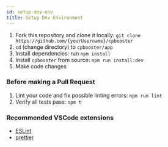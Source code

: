 ```yaml
---
id: setup-dev-env
title: Setup Dev Environment
---
```


1. Fork this repository and clone it locally: `git clone https://github.com/{yourUsername}/cpbooster`
2. `cd` (change directory) to `cpbooster/app`
3. Install dependencies: run `npm install`
4. Install `cpbooster` from source: `npm run install:dev`
5. Make code changes

### Before making a Pull Request

1. Lint your code and fix possible linting errors: `npm run lint`
2. Verify all tests pass: `npm t`

### Recommended VSCode extensions

- [ESLint](https://marketplace.visualstudio.com/items?itemName=dbaeumer.vscode-eslint)
- [prettier](https://marketplace.visualstudio.com/items?itemName=esbenp.prettier-vscode)
